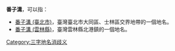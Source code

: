 '''番子溝'''，可以指：
* [[番子溝_(臺北市)|番子溝 (臺北市)]]，臺灣臺北市大同區、士林區交界地帶的一個地名。
* [[番子溝_(雲林縣)|番子溝 (雲林縣)]]，臺灣雲林縣北港鎮的一個地名。
{{disambig}}
[[Category:三字地名消歧义|Category:三字地名消歧义]]
